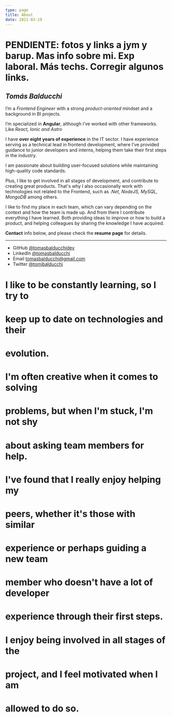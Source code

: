 ```yaml
---
type: page
title: About
date: 2021-03-19
---
```


# PENDIENTE: fotos y links a jym y barup. Mas info sobre mi. Exp laboral. Más techs. Corregir algunos links.

## _Tomás Balducchi_

I’m a _Frontend Engineer_ with a strong _product-oriented_ mindset and a background in BI projects. 

I’m specialized in **Angular**, although I’ve worked with other frameworks. Like _React, Ionic and Astro_

I have **over eight years of experience** in the IT sector. I have experience serving as a technical lead in frontend development, where I’ve provided guidance to junior developers and interns, helping them take their first steps in the industry.

I am passionate about building user-focused solutions while maintaining high-quality code standards.

Plus, I like to get involved in all stages of development, and contribute to creating great products. That's why I also occasionally work with technologies not related to the Frontend, such as _.Net, NodeJS, MySQL, MongoDB_ among others.

I like to find my place in each team, which can vary depending on the context and how the team is made up. And from there I contribute everything I have learned. Both providing ideas to improve or how to build a product, and helping colleagues by sharing the knowledge I have acquired.

**Contact** info below, and please check the **resume page** for details.

---

- GitHub [@tomasbalducchidev](https://github.com/tomasbalducchidev)
- LinkedIn [@tomasbalducchi](https://www.linkedin.com/in/tomas-balducchi/)
- Email tomasbalducchi@gmail.com
- Twitter [@tomibalducchi](https://twitter.com/tomibalducchi)

# I like to be constantly learning, so I try to

# keep up to date on technologies and their

# evolution.

# I'm often creative when it comes to solving

# problems, but when I'm stuck, I'm not shy

# about asking team members for help.

# I've found that I really enjoy helping my

# peers, whether it's those with similar

# experience or perhaps guiding a new team

# member who doesn't have a lot of developer

# experience through their first steps.

# I enjoy being involved in all stages of the

# project, and I feel motivated when I am

# allowed to do so.
